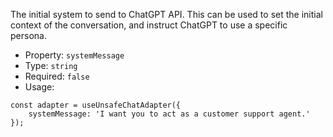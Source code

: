 The initial system to send to ChatGPT API. This can be used to set the initial context of the conversation, and
instruct ChatGPT to use a specific persona.

* Property: `systemMessage`
* Type: `string`
* Required: `false`
* Usage:

```tsx
const adapter = useUnsafeChatAdapter({
    systemMessage: 'I want you to act as a customer support agent.'
});
```
